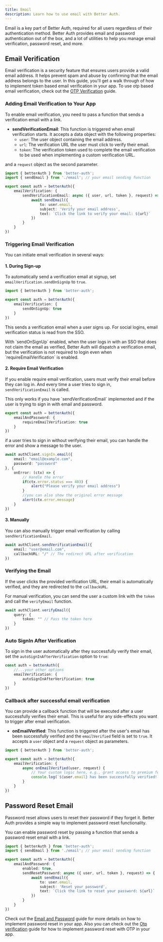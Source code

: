 ```yaml
---
title: Email
description: Learn how to use email with Better Auth.
---
```


Email is a key part of Better Auth, required for all users regardless of their authentication method. Better Auth provides email and password authentication out of the box, and a lot of utilities to help you manage email verification, password reset, and more.


## Email Verification

Email verification is a security feature that ensures users provide a valid email address. It helps prevent spam and abuse by confirming that the email address belongs to the user. In this guide, you'll get a walk through of how to implement token based email verification in your app.
To use otp based email verification, check out the [OTP Verification](/docs/plugins/email-otp) guide.

### Adding Email Verification to Your App

To enable email verification, you need to pass a function that sends a verification email with a link.

- **sendVerificationEmail**: This function is triggered when email verification starts. It accepts a data object with the following properties:
  - `user`: The user object containing the email address.
  - `url`: The verification URL the user must click to verify their email.
  - `token`: The verification token used to complete the email verification to be used when implementing a custom verification URL.

and a `request` object as the second parameter.

```ts title="auth.ts"
import { betterAuth } from 'better-auth';
import { sendEmail } from './email'; // your email sending function

export const auth = betterAuth({
    emailVerification: {
        sendVerificationEmail: async ({ user, url, token }, request) => {
            await sendEmail({
                to: user.email,
                subject: 'Verify your email address',
                text: `Click the link to verify your email: ${url}`
            })
        }
    }
})
```

### Triggering Email Verification

You can initiate email verification in several ways:

#### 1. During Sign-up

To automatically send a verification email at signup, set `emailVerification.sendOnSignUp` to `true`. 

```ts title="auth.ts"
import { betterAuth } from 'better-auth';

export const auth = betterAuth({
    emailVerification: {
        sendOnSignUp: true
    }
})
```

This sends a verification email when a user signs up. For social logins, email verification status is read from the SSO.

<Callout>
    With `sendOnSignUp` enabled, when the user logs in with an SSO that does not claim the email as verified, Better Auth will dispatch a verification email, but the verification is not required to login even when `requireEmailVerification` is enabled.
</Callout>

#### 2. Require Email Verification

If you enable require email verification, users must verify their email before they can log in. And every time a user tries to sign in, `sendVerificationEmail` is called.

<Callout>
    This only works if you have `sendVerificationEmail` implemented and if the user is trying to sign in with email and password.
</Callout>

```ts title="auth.ts"
export const auth = betterAuth({
    emailAndPassword: {
        requireEmailVerification: true
    }
})
```

if a user tries to sign in without verifying their email, you can handle the error and show a message to the user.

```ts title="auth-client.ts"
await authClient.signIn.email({
    email: "email@example.com",
    password: "password"
}, {
    onError: (ctx) => {
        // Handle the error
        if(ctx.error.status === 403) {
            alert("Please verify your email address")
        }
        //you can also show the original error message
        alert(ctx.error.message)
    }
})
```

#### 3. Manually

You can also manually trigger email verification by calling `sendVerificationEmail`.

```ts
await authClient.sendVerificationEmail({
    email: "user@email.com",
    callbackURL: "/" // The redirect URL after verification
})
```

### Verifying the Email

If the user clicks the provided verification URL, their email is automatically verified, and they are redirected to the `callbackURL`.

For manual verification, you can send the user a custom link with the `token` and call the `verifyEmail` function.

```ts
await authClient.verifyEmail({
    query: {
        token: "" // Pass the token here
    }
})
```

### Auto SignIn After Verification

To sign in the user automatically after they successfully verify their email, set the `autoSignInAfterVerification` option to `true`:

```ts
const auth = betterAuth({
    //...your other options
    emailVerification: {
        autoSignInAfterVerification: true
    }
})
```

### Callback after successful email verification

You can provide a callback function that will be executed after a user successfully verifies their email. This is useful for any side-effects you want to trigger after email verification.

- **onEmailVerified**: This function is triggered after the user's email has been successfully verified and the `emailVerified` field is set to `true`. It accepts a `user` object and a `request` object as parameters.

```ts title="auth.ts"
import { betterAuth } from 'better-auth';

export const auth = betterAuth({
    emailVerification: {
        async onEmailVerified(user, request) {
            // Your custom logic here, e.g., grant access to premium features
            console.log(`${user.email} has been successfully verified!`);
        }
    }
})
```

## Password Reset Email

Password reset allows users to reset their password if they forget it. Better Auth provides a simple way to implement password reset functionality.

You can enable password reset by passing a function that sends a password reset email with a link.

```ts title="auth.ts"
import { betterAuth } from 'better-auth';
import { sendEmail } from './email'; // your email sending function

export const auth = betterAuth({
    emailAndPassword: {
        enabled: true,
        sendResetPassword: async ({ user, url, token }, request) => {
            await sendEmail({
                to: user.email,
                subject: 'Reset your password',
                text: `Click the link to reset your password: ${url}`
            })
        }
    }
})
```

Check out the [Email and Password](/docs/authentication/email-password#forget-password) guide for more details on how to implement password reset in your app.
Also you can check out the [Otp verification](/docs/plugins/email-otp#reset-password) guide for how to implement password reset with OTP in your app.
